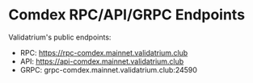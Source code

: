 # Comdex RPC/API/GRPC Endpoints

Validatrium's public endpoints: 
* RPC: https://rpc-comdex.mainnet.validatrium.club
* API: https://api-comdex.mainnet.validatrium.club
* GRPC: grpc-comdex.mainnet.validatrium.club:24590